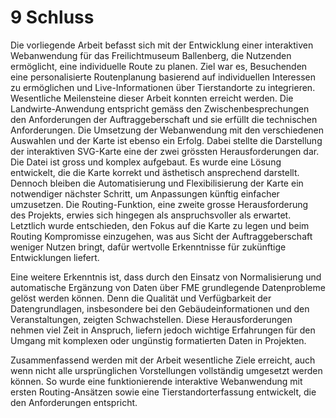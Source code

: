 # 9	Schluss
Die vorliegende Arbeit befasst sich mit der Entwicklung einer interaktiven Webanwendung für das Freilichtmuseum Ballenberg, die Nutzenden ermöglicht, eine individuelle Route zu planen. Ziel war es, Besuchenden eine personalisierte Routenplanung basierend auf individuellen Interessen zu ermöglichen und Live-Informationen über Tierstandorte zu integrieren. Wesentliche Meilensteine dieser Arbeit konnten erreicht werden. Die Landwirte-Anwendung entspricht gemäss den Zwischenbesprechungen den Anforderungen der Auftraggeberschaft und sie erfüllt die technischen Anforderungen. Die Umsetzung der Webanwendung mit den verschiedenen Auswahlen und der Karte ist ebenso ein Erfolg. Dabei stellte die Darstellung der interaktiven SVG-Karte eine der zwei grössten Herausforderungen dar. Die Datei ist gross und komplex aufgebaut. Es wurde eine Lösung entwickelt, die die Karte korrekt und ästhetisch ansprechend darstellt. Dennoch bleiben die Automatisierung und Flexibilisierung der Karte ein notwendiger nächster Schritt, um Anpassungen künftig einfacher umzusetzen. Die Routing-Funktion, eine zweite grosse Herausforderung des Projekts, erwies sich hingegen als anspruchsvoller als erwartet. Letztlich wurde entschieden, den Fokus auf die Karte zu legen und beim Routing Kompromisse einzugehen, was aus Sicht der Auftraggeberschaft weniger Nutzen bringt, dafür wertvolle Erkenntnisse für zukünftige Entwicklungen liefert.  

Eine weitere Erkenntnis ist, dass durch den Einsatz von Normalisierung und automatische Ergänzung von Daten über FME grundlegende Datenprobleme gelöst werden können. Denn die Qualität und Verfügbarkeit der Datengrundlagen, insbesondere bei den Gebäudeinformationen und den Veranstaltungen, zeigten Schwachstellen. Diese Herausforderungen nehmen viel Zeit in Anspruch, liefern jedoch wichtige Erfahrungen für den Umgang mit komplexen oder ungünstig formatierten Daten in Projekten.  

Zusammenfassend werden mit der Arbeit wesentliche Ziele erreicht, auch wenn nicht alle ursprünglichen Vorstellungen vollständig umgesetzt werden können. So wurde eine funktionierende interaktive Webanwendung mit ersten Routing-Ansätzen sowie eine Tierstandorterfassung entwickelt, die den Anforderungen entspricht.
